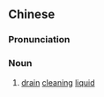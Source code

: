 ==Chinese==
{{zh-forms|type=21}}

===Pronunciation===
{{zh-pron
|c=tung1 keoi4 seoi2
|cat=n
}}

===Noun===
{{zh-noun}}

# {{lb|zh|Cantonese}} [[drain]] [[cleaning]] [[liquid]]